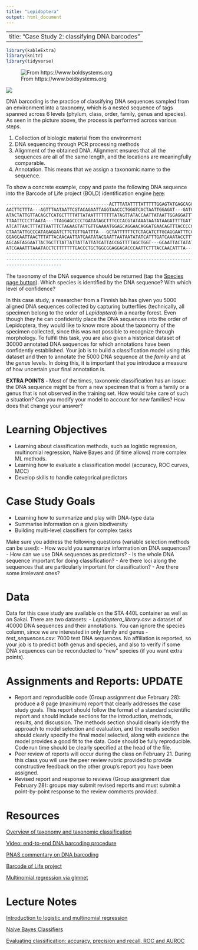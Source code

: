 ```yaml
---
title: "Lepidoptera"
output: html_document
---
```


---
title: "Case Study 2: classifying DNA barcodes"
---

```r
library(kableExtra)
library(knitr)
library(tidyverse)
```
![From https://www.boldsystems.org](images/Lepidoptera.png)

![](images/barcoding.png) 


DNA barcoding is the practice of classifying DNA sequences sampled from an environment
into a taxonomy, which is a nested sequence of tags spanned across 6 levels (phylum, class,
order, family, genus and species). As seen in the picture above, the process is
performed across various steps.

1. Collection of biologic material from the environment
2. DNA sequencing through PCR processing methods
3. Alignment of the obtained DNA. Alignment ensures that all the sequences are all of
the same length, and the locations are meaningfully comparable. 
4. Annotation. This means that we assign a taxonomic name to the sequence.

To show a concrete example, copy and paste the following DNA sequence into 
the Barcode of Life project (BOLD) identification engine [here](https://www.boldsystems.org/index.php/IDS_OpenIdEngine):

```R
---------------------------------------ACTTTATATTTTATTTTTGGAGTATGAGCAGGAATAATTGG
AACTTCTTTA---AGTTTAATAATTCGTACAGAATTAGGTAACCCTGGGTCACTAATTGGAGAT---GATCAAATTTATA
ATACTATTGTTACAGCTCATGCTTTTATTATAATTTTTTTTATAGTTATACCAATTATAATTGGAGGATTTGGTAATTGA
TTAATTCCCTTAATA---TTAGGAGCCCCTGATATAGCTTTCCCACGTATAAATAATATAAGATTTTGATTATTACCCCC
ATCATTAACTTTATTAATTTCTAGAAGTATTGTTGAAAATGGAGCAGGAACAGGATGAACAGTTTACCCCCCTCTTTCCT
CTAATATTGCCCATAGAGGATCTTCTGTTGATTTA---GCTATTTTTTCTCTACATCTTGCAGGAATTTCCTCCATCCTC
GGAGCAATTAACTTTATTACAACAATTATCAATATACGAATTAATAATATATCATTTGATCAAATACCTTTATTTGTATG
AGCAGTAGGAATTACTGCTTTATTATTATTATTATCATTACCGGTTTTAGCTGGT---GCAATTACTATATTATTAACTG
ATCGAAATTTAAATACCTCTTTTTTTGACCCTGCTGGCGGAGGAGACCCAATTCTTTACCAACATTTA------------
--------------------------------------------------------------------------------
--------------------------------------------------------------------------------
---------------------
```

The taxonomy of the DNA sequence should be returned (tap the [Species page button](https://www.boldsystems.org/index.php/Taxbrowser_Taxonpage?taxid=70536)).
Which species is identified by the DNA sequence? With which level of confidence?


In this case study, a researcher from a Finnish lab has given you 5000 aligned
DNA sequences collected by capturing butterflies (technically, all specimen belong
to the order of *Lepidoptera*) in a nearby forest. Even though they he can
confidently place the DNA sequences into the order of Lepidoptera, they would
like to know more about the taxonomy of the specimen collected, since this was
not possible to recognize through morphology. To fulfill this task, you are also
given a historical dataset of 30000 annotated DNA sequences for which annotations
have been confidently established. Your job is to build a classification model using
this dataset and then to annotate the 5000 DNA sequence at the *family* and at the *genus* levels.
In doing this, it is important that you introduce a measure of how uncertain your
final annotation is. 

**EXTRA POINTS - ** Most of the times, taxonomic classification has an issue: 
the DNA sequence might be from a new specimen that is from a family or a genus 
that is not observed in the training set. How would take care of such a situation?
Can you modify your model to account for *new* families? How does that change your answer?


# Learning Objectives

-   Learning about classification methods, such as logistic regression, multinomial
    regression, Naive Bayes and (if time allows) more complex ML methods. 
-   Learning how to evaluate a classification model (accuracy, ROC curves, MCC)
-   Develop skills to handle categorical predictors


# Case Study Goals

 - Learning how to summarize and play with DNA-type data
 - Summarise information on a given biodiversity
 - Building multi-level classifiers for complex tasks
 
Make sure you address the following questions (variable selection methods can be used):
  - How would you summarize information on DNA sequences?
  - How can we use DNA sequences as predictors?
  - Is the whole DNA sequence important for doing classification? 
  - Are there loci along the sequences that are particularly important for classification?
  - Are there some irrelevant ones? 

# Data

Data for this case study are available on the STA 440L container as well as on Sakai.
There are two datasets:
 - *Lepidoptera_library.csv*: a dataset of 40000 DNA sequences and their annotations. You can ignore the species column, since we are interested in only family and genus
 - *test_sequences.csv*: 7000 test DNA sequences. No affiliation is reported, so your job is
 to predict both genus and species, and also to verify if some DNA sequences can be
 reconducted to "new" species (if you want extra points).


# Assignments and Reports: UPDATE

-   Report and reproducible code (Group assignment due February 28): produce a 8 page (maximum) report that clearly addresses the case study goals. This report should follow the format of a standard scientific report and should include sections for the introduction, methods, results, and discussion. The methods section should clearly identify the approach to model selection and evaluation, and the results section should clearly specify the final model selected, along with evidence the model provides a good fit to the data. Code should be fully reproducible. Code run time should be clearly specified at the head of the file.
- Peer review of reports will occur during the class on February 21. During this class you will use the peer review rubric provided to provide constructive feedback on the other group's report you have been assigned.
- Revised report and response to reviews (Group assignment due February 28): groups may submit revised reports and must submit a point-by-point response to the review comments provided.

# Resources

[Overview of taxonomy and taxonomic classification](https://geo.libretexts.org/Courses/University_of_California_Davis/GEL_098-16%3A_Geobiology_(Sumner)/Text/4%3A_Tracing_the_History_of_Evolution/4.3%3A_The_Levels_of_Classification)


[Video: end-to-end DNA barcoding procedure](https://www.youtube.com/watch?v=zcd3QYngHX0&ab_channel=iBOLConsortium)

[PNAS commentary on DNA barcoding](https://www.pnas.org/doi/10.1073/pnas.0800476105#:~:text=DNA%20barcoding%20aims%20to%20use,1)

[Barcode of Life project](https://www.boldsystems.org/)

[Multinomial regression via glmnet](https://glmnet.stanford.edu/articles/glmnet.html)

# Lecture Notes

[Introduction to logistic and multinomial regression](../decks/logistic.html)

[Naive Bayes Classifiers](../decks/Naive_Bayes.html)

[Evaluating classification: accuracy, precision and recall, ROC and AUROC](../decks/.html)



